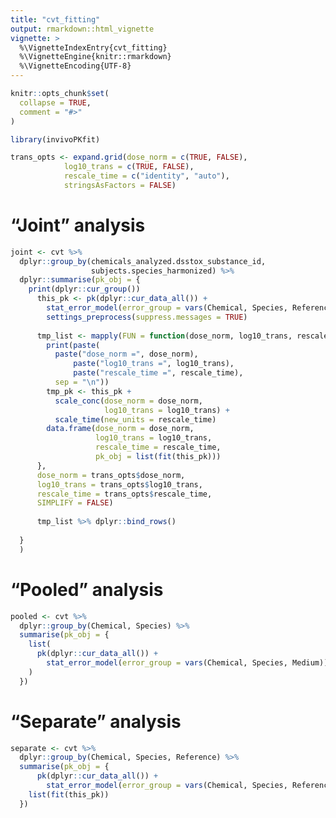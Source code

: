 ```yaml
---
title: "cvt_fitting"
output: rmarkdown::html_vignette
vignette: >
  %\VignetteIndexEntry{cvt_fitting}
  %\VignetteEngine{knitr::rmarkdown}
  %\VignetteEncoding{UTF-8}
---
```


```r
knitr::opts_chunk$set(
  collapse = TRUE,
  comment = "#>"
)
```

```r
library(invivoPKfit)
```

```r
trans_opts <- expand.grid(dose_norm = c(TRUE, FALSE),
            log10_trans = c(TRUE, FALSE),
            rescale_time = c("identity", "auto"),
            stringsAsFactors = FALSE)
```


# "Joint" analysis

```r
joint <- cvt %>%
  dplyr::group_by(chemicals_analyzed.dsstox_substance_id,
                  subjects.species_harmonized) %>%
  dplyr::summarise(pk_obj = {
    print(dplyr::cur_group())
      this_pk <- pk(dplyr::cur_data_all()) +
        stat_error_model(error_group = vars(Chemical, Species, Reference, Medium)) +
        settings_preprocess(suppress.messages = TRUE)
      
      tmp_list <- mapply(FUN = function(dose_norm, log10_trans, rescale_time){
        print(paste(
          paste("dose_norm =", dose_norm),
              paste("log10_trans =", log10_trans),
              paste("rescale_time =", rescale_time),
          sep = "\n"))
        tmp_pk <- this_pk +
          scale_conc(dose_norm = dose_norm,
                     log10_trans = log10_trans) +
          scale_time(new_units = rescale_time)
        data.frame(dose_norm = dose_norm,
                   log10_trans = log10_trans,
                   rescale_time = rescale_time,
                   pk_obj = list(fit(this_pk)))
      },
      dose_norm = trans_opts$dose_norm,
      log10_trans = trans_opts$log10_trans,
      rescale_time = trans_opts$rescale_time,
      SIMPLIFY = FALSE)
      
      tmp_list %>% dplyr::bind_rows()
      
  }
  )
```

# "Pooled" analysis

```r
pooled <- cvt %>%
  dplyr::group_by(Chemical, Species) %>%
  summarise(pk_obj = {
    list(
      pk(dplyr::cur_data_all()) +
        stat_error_model(error_group = vars(Chemical, Species, Medium))
    )
  })
```

# "Separate" analysis

```r
separate <- cvt %>%
  dplyr::group_by(Chemical, Species, Reference) %>%
  summarise(pk_obj = {
      pk(dplyr::cur_data_all()) +
        stat_error_model(error_group = vars(Chemical, Species, Reference, Medium))
    list(fit(this_pk))
  })
```

